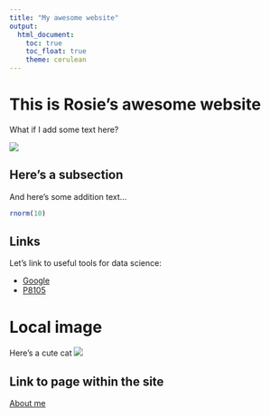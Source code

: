 ```yaml
---
title: "My awesome website"
output: 
  html_document:
    toc: true
    toc_float: true
    theme: cerulean
---
```


# This is Rosie's awesome website

What if I add some text here?

![](https://media.giphy.com/media/drXGoW1iudhKw/giphy.gif)


## Here's a subsection

And here's some addition text...

```r
rnorm(10)
```

## Links

Let's link to useful tools for data science:

* [Google](https://www.google.com)
* [P8105](https://p8105.com)

# Local image

Here's a cute cat
![](image/cat.jpg)


## Link to page within the site

[About me](about.html)

